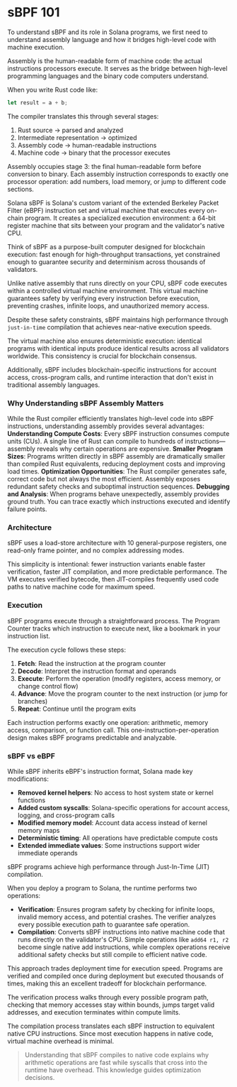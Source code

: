 
# sBPF 101

To understand sBPF and its role in Solana programs, we first need to understand assembly language and how it bridges high-level code with machine execution.

<ArticleSection name="The Assembly Langauge" id="the-assembly-language" level="h2" />

Assembly is the human-readable form of machine code: the actual instructions processors execute. It serves as the bridge between high-level programming languages and the binary code computers understand.

When you write Rust code like:

```rust
let result = a + b;
```

The compiler translates this through several stages:
1. Rust source → parsed and analyzed
2. Intermediate representation → optimized
3. Assembly code → human-readable instructions
4. Machine code → binary that the processor executes

Assembly occupies stage 3: the final human-readable form before conversion to binary. Each assembly instruction corresponds to exactly one processor operation: add numbers, load memory, or jump to different code sections.

<ArticleSection name="The sBPF Virtual Machine" id="the-sbpf-virtual-machine" level="h2" />

Solana sBPF is Solana's custom variant of the extended Berkeley Packet Filter (eBPF) instruction set and virtual machine that executes every on-chain program. It creates a specialized execution environment: a 64-bit register machine that sits between your program and the validator's native CPU.

Think of sBPF as a purpose-built computer designed for blockchain execution: fast enough for high-throughput transactions, yet constrained enough to guarantee security and determinism across thousands of validators.

Unlike native assembly that runs directly on your CPU, sBPF code executes within a controlled virtual machine environment. This virtual machine guarantees safety by verifying every instruction before execution, preventing crashes, infinite loops, and unauthorized memory access.

Despite these safety constraints, sBPF maintains high performance through `just-in-time` compilation that achieves near-native execution speeds.

The virtual machine also ensures deterministic execution: identical programs with identical inputs produce identical results across all validators worldwide. This consistency is crucial for blockchain consensus. 

Additionally, sBPF includes blockchain-specific instructions for account access, cross-program calls, and runtime interaction that don't exist in traditional assembly languages.

### Why Understanding sBPF Assembly Matters

While the Rust compiler efficiently translates high-level code into sBPF instructions, understanding assembly provides several advantages:
**Understanding Compute Costs**: Every sBPF instruction consumes compute units (CUs). A single line of Rust can compile to hundreds of instructions—assembly reveals why certain operations are expensive.
**Smaller Program Sizes**: Programs written directly in sBPF assembly are dramatically smaller than compiled Rust equivalents, reducing deployment costs and improving load times.
**Optimization Opportunities**: The Rust compiler generates safe, correct code but not always the most efficient. Assembly exposes redundant safety checks and suboptimal instruction sequences.
**Debugging and Analysis**: When programs behave unexpectedly, assembly provides ground truth. You can trace exactly which instructions executed and identify failure points.

### Architecture

sBPF uses a load-store architecture with 10 general-purpose registers, one read-only frame pointer, and no complex addressing modes.

This simplicity is intentional: fewer instruction variants enable faster verification, faster JIT compilation, and more predictable performance. The VM executes verified bytecode, then JIT-compiles frequently used code paths to native machine code for maximum speed.

### Execution

sBPF programs execute through a straightforward process. The Program Counter tracks which instruction to execute next, like a bookmark in your instruction list.

The execution cycle follows these steps:
1. **Fetch**: Read the instruction at the program counter
2. **Decode**: Interpret the instruction format and operands
3. **Execute**: Perform the operation (modify registers, access memory, or change control flow)
4. **Advance**: Move the program counter to the next instruction (or jump for branches)
5. **Repeat**: Continue until the program exits

Each instruction performs exactly one operation: arithmetic, memory access, comparison, or function call. This one-instruction-per-operation design makes sBPF programs predictable and analyzable.

### sBPF vs eBPF

While sBPF inherits eBPF's instruction format, Solana made key modifications:
- **Removed kernel helpers**: No access to host system state or kernel functions
- **Added custom syscalls**: Solana-specific operations for account access, logging, and cross-program calls
- **Modified memory model**: Account data access instead of kernel memory maps
- **Deterministic timing**: All operations have predictable compute costs
- **Extended immediate values**: Some instructions support wider immediate operands

<ArticleSection name="The JIT Compiler Pipeline" id="the-jit-compiler-pipeline" level="h2" />

sBPF programs achieve high performance through Just-In-Time (JIT) compilation.

When you deploy a program to Solana, the runtime performs two operations:
- **Verification**: Ensures program safety by checking for infinite loops, invalid memory access, and potential crashes. The verifier analyzes every possible execution path to guarantee safe operation.
- **Compilation**: Converts sBPF instructions into native machine code that runs directly on the validator's CPU. Simple operations like `add64 r1, r2` become single native add instructions, while complex operations receive additional safety checks but still compile to efficient native code.

This approach trades deployment time for execution speed. Programs are verified and compiled once during deployment but executed thousands of times, making this an excellent tradeoff for blockchain performance.

The verification process walks through every possible program path, checking that memory accesses stay within bounds, jumps target valid addresses, and execution terminates within compute limits.

The compilation process translates each sBPF instruction to equivalent native CPU instructions. Since most execution happens in native code, virtual machine overhead is minimal.

> Understanding that sBPF compiles to native code explains why arithmetic operations are fast while syscalls that cross into the runtime have overhead. This knowledge guides optimization decisions.